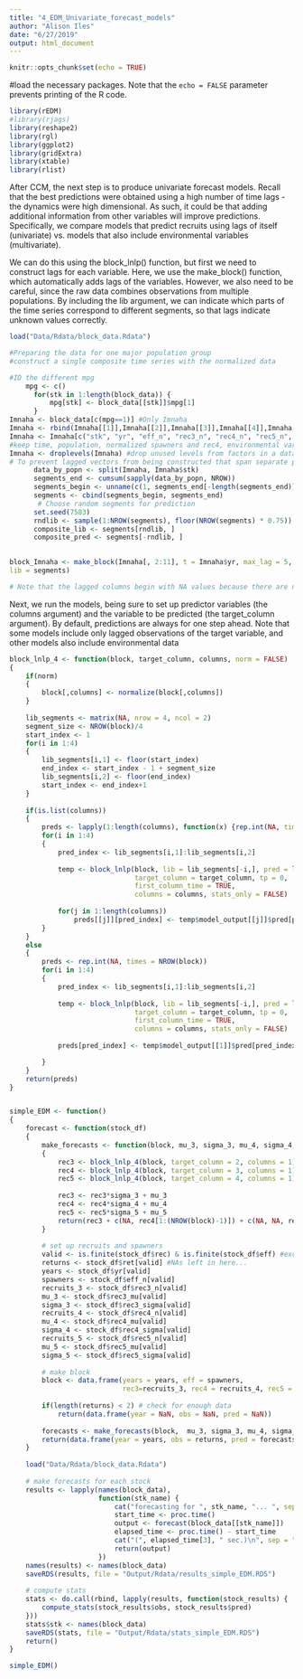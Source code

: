 ```yaml
---
title: "4_EDM_Univariate_forecast_models"
author: "Alison Iles"
date: "6/27/2019"
output: html_document
---
```


```r
knitr::opts_chunk$set(echo = TRUE)
```
#load the necessary packages. 
Note that the `echo = FALSE` parameter prevents printing of the R code.

```r
library(rEDM)
#library(rjags)
library(reshape2)
library(rgl)
library(ggplot2)
library(gridExtra)
library(xtable)
library(rlist)
```

After CCM, the next step is to produce univariate forecast models. Recall that the best predictions were obtained using a high number of time lags - the dynamics were high dimensional. As such, it could be that adding additional information from other variables will improve predictions. Specifically, we compare models that predict recruits using lags of itself (univariate) vs. models that also include environmental variables (multivariate).

We can do this using the block_lnlp() function, but first we need to construct lags for each variable. Here, we use the make_block() function, which automatically adds lags of the variables. However, we also need to be careful, since the raw data combines observations from multiple populations. By including the lib argument, we can indicate which parts of the time series correspond to different segments, so that lags indicate unknown values correctly.


```r
load("Data/Rdata/block_data.Rdata")

#Preparing the data for one major population group
#construct a single composite time series with the normalized data

#ID the different mpg
    mpg <- c() 
      for(stk in 1:length(block_data)) { 
          mpg[stk] <- block_data[[stk]]$mpg[1]
      } 
Imnaha <- block_data[c(mpg==1)] #Only Imnaha
Imnaha <- rbind(Imnaha[[1]],Imnaha[[2]],Imnaha[[3]],Imnaha[[4]],Imnaha[[5]],Imnaha[[6]]) #merge data into one data frame
Imnaha <- Imnaha[c("stk", "yr", "eff_n", "rec3_n", "rec4_n", "rec5_n", "ret_n", "up48_apr", "up48_oct", "up48_nov", "pdo_win")] 
#keep time, population, normalized spawners and rec4, environmental vars
Imnaha <- droplevels(Imnaha) #drop unused levels from factors in a data frame
# To prevent lagged vectors from being constructed that span separate populations, we need to create an appropriae index variable to identify different segments. We can then assess the predictive skill of EDM by using cross-validation and selecting random subsets of populations to use for the library and prediction sets
      data_by_popn <- split(Imnaha, Imnaha$stk)
      segments_end <- cumsum(sapply(data_by_popn, NROW))
      segments_begin <- unname(c(1, segments_end[-length(segments_end)] + 1))
      segments <- cbind(segments_begin, segments_end)
       # Choose random segments for prediction
      set.seed(7583)
      rndlib <- sample(1:NROW(segments), floor(NROW(segments) * 0.75))
      composite_lib <- segments[rndlib, ]  
      composite_pred <- segments[-rndlib, ]

      
block_Imnaha <- make_block(Imnaha[, 2:11], t = Imnaha$yr, max_lag = 5,
lib = segments) 

# Note that the lagged columns begin with NA values because there are no observations of the variables for times t < 1. The vectors that include NA values are excluded if that specific value is needed for computation.

```

Next, we run the models, being sure to set up predictor variables (the columns argument) and the variable to be predicted (the target_column argument). By default, predictions are always for one step ahead. Note that some models include only lagged observations of the target variable, and other models also include environmental data


```r
block_lnlp_4 <- function(block, target_column, columns, norm = FALSE)
{
    if(norm)
    {
        block[,columns] <- normalize(block[,columns])
    }
    
    lib_segments <- matrix(NA, nrow = 4, ncol = 2)
    segment_size <- NROW(block)/4
    start_index <- 1
    for(i in 1:4)
    {
        lib_segments[i,1] <- floor(start_index)
        end_index <- start_index - 1 + segment_size
        lib_segments[i,2] <- floor(end_index)
        start_index <- end_index+1
    }
    
    if(is.list(columns))
    {
        preds <- lapply(1:length(columns), function(x) {rep.int(NA, times = NROW(block))})
        for(i in 1:4)
        {
            pred_index <- lib_segments[i,1]:lib_segments[i,2]
            
            temp <- block_lnlp(block, lib = lib_segments[-i,], pred = lib_segments[i,], 
                               target_column = target_column, tp = 0, 
                               first_column_time = TRUE, 
                               columns = columns, stats_only = FALSE)
            
            for(j in 1:length(columns))
                preds[[j]][pred_index] <- temp$model_output[[j]]$pred[pred_index] #AI: changed from temp[[j]]$model_output$pred[pred_index]
        }
    }
    else
    {
        preds <- rep.int(NA, times = NROW(block))
        for(i in 1:4)
        {
            pred_index <- lib_segments[i,1]:lib_segments[i,2]
            
            temp <- block_lnlp(block, lib = lib_segments[-i,], pred = lib_segments[i,], 
                               target_column = target_column, tp = 0, 
                               first_column_time = TRUE, 
                               columns = columns, stats_only = FALSE)
            
            preds[pred_index] <- temp$model_output[[1]]$pred[pred_index] #AI: changed from temp[[1]]$model_output$pred[pred_index]

        }
    }
    return(preds)
}


simple_EDM <- function()
{
    forecast <- function(stock_df)
    {  
        make_forecasts <- function(block, mu_3, sigma_3, mu_4, sigma_4, mu_5, sigma_5)
        {
            rec3 <- block_lnlp_4(block, target_column = 2, columns = 1) #use function block_lnlp_4
            rec4 <- block_lnlp_4(block, target_column = 3, columns = 1)
            rec5 <- block_lnlp_4(block, target_column = 4, columns = 1)
            
            rec3 <- rec3*sigma_3 + mu_3
            rec4 <- rec4*sigma_4 + mu_4
            rec5 <- rec5*sigma_5 + mu_5
            return(rec3 + c(NA, rec4[1:(NROW(block)-1)]) + c(NA, NA, rec5[1:(NROW(block)-2)]))
        }
        
        # set up recruits and spawners
        valid <- is.finite(stock_df$rec) & is.finite(stock_df$eff) #exclude NAs? Should we??
        returns <- stock_df$ret[valid] #NAs left in here...
        years <- stock_df$yr[valid]
        spawners <- stock_df$eff_n[valid]
        recruits_3 <- stock_df$rec3_n[valid]
        mu_3 <- stock_df$rec3_mu[valid]
        sigma_3 <- stock_df$rec3_sigma[valid]
        recruits_4 <- stock_df$rec4_n[valid]
        mu_4 <- stock_df$rec4_mu[valid]
        sigma_4 <- stock_df$rec4_sigma[valid]
        recruits_5 <- stock_df$rec5_n[valid]
        mu_5 <- stock_df$rec5_mu[valid]
        sigma_5 <- stock_df$rec5_sigma[valid]
        
        # make block
        block <- data.frame(years = years, eff = spawners, 
                            rec3=recruits_3, rec4 = recruits_4, rec5 = recruits_5)
        
        if(length(returns) < 2) # check for enough data
            return(data.frame(year = NaN, obs = NaN, pred = NaN))
        
        forecasts <- make_forecasts(block,  mu_3, sigma_3, mu_4, sigma_4, mu_5, sigma_5)
        return(data.frame(year = years, obs = returns, pred = forecasts))
    }
    
    load("Data/Rdata/block_data.Rdata")
    
    # make forecasts for each stock
    results <- lapply(names(block_data), 
                      function(stk_name) {
                          cat("forecasting for ", stk_name, "... ", sep = "")
                          start_time <- proc.time()
                          output <- forecast(block_data[[stk_name]])
                          elapsed_time <- proc.time() - start_time
                          cat("(", elapsed_time[3], " sec.)\n", sep = "")
                          return(output)
                      })
    names(results) <- names(block_data)
    saveRDS(results, file = "Output/Rdata/results_simple_EDM.RDS")
    
    # compute stats
    stats <- do.call(rbind, lapply(results, function(stock_results) {
        compute_stats(stock_results$obs, stock_results$pred)
    }))
    stats$stk <- names(block_data)
    saveRDS(stats, file = "Output/Rdata/stats_simple_EDM.RDS")
    return()
}

simple_EDM()

```